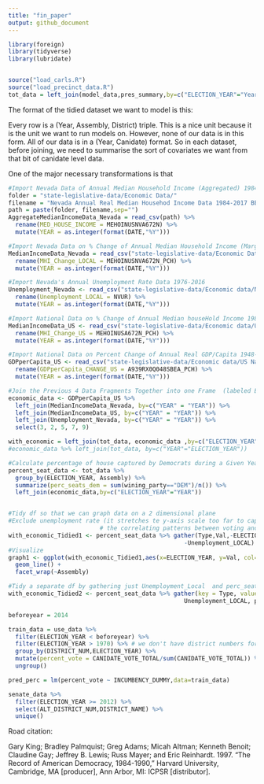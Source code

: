 ```yaml
---
title: "fin_paper"
output: github_document
---
```


```r
library(foreign)
library(tidyverse)
library(lubridate)


source("load_carls.R")
source("load_precinct_data.R")
tot_data = left_join(model_data,pres_summary,by=c("ELECTION_YEAR"="Year","Assembly"="ElectionType","DistrictID"="DISTRICT_ID"))
```

The format of the tidied dataset we want to model is this:

Every row is a (Year, Assembly, District) triple. This is a nice unit because it is the unit we want to run models on. However, none of our data is in this form. All of our data is in a (Year, Canidate) format. So in each dataset, before joining, we need to summarise the sort of covariates we want from that bit of canidate level data.

One of the major necessary transformations is that 


```r
#Import Nevada Data of Annual Median Household Income (Aggregated) 1984-2016
folder = "state-legislative-data/Economic Data/"
filename = "Nevada Annual Real Median Househod Income Data 1984-2017 BEA code MEHOINUSNVA672N.csv"
path = paste(folder, filename,sep="")
AggregateMedianIncomeData_Nevada = read_csv(path) %>%
  rename(MED_HOUSE_INCOME = MEHOINUSNVA672N) %>%
  mutate(YEAR = as.integer(format(DATE,"%Y")))

#Import Nevada Data on % Change of Annual Median Household Income (Marginal) 1984-2016
MedianIncomeData_Nevada = read_csv("state-legislative-data/Economic Data/Nevada Percent Change in Annual Real Median Househod Income Data 1984-2016.csv") %>%
  rename(MHI_Change_LOCAL = MEHOINUSNVA672N_PCH) %>%
  mutate(YEAR = as.integer(format(DATE,"%Y")))

#Import Nevada's Annual Unemployment Rate Data 1976-2016 
Unemployment_Nevada <- read_csv("state-legislative-data/Economic data/Nevada Annual Unemployment Rate 1976-2016.csv") %>% 
  rename(Unemployment_LOCAL = NVUR) %>%
  mutate(YEAR = as.integer(format(DATE,"%Y")))

#Import National Data on % Change of Annual Median houseHold Income 1984-2016
MedianIncomeData_US <- read_csv("state-legislative-data/Economic data/US National-Level Percent Change in Annual Real Median Household Income 1984-2016.csv") %>% 
  rename(MHI_Change_US = MEHOINUSA672N_PCH) %>%
  mutate(YEAR = as.integer(format(DATE,"%Y")))

#Import National Data on Percent Change of Annual Real GDP/Capita 1948-2016
GDPperCapita_US <- read_csv("state-legislative-data/Economic data/US National-Level Percent Change in Annual Real GDP per Capita 1948-2016.csv") %>% 
  rename(GDPperCapita_CHANGE_US = A939RX0Q048SBEA_PCH) %>%
  mutate(YEAR = as.integer(format(DATE,"%Y")))

#Join the Previous 4 Data Fragments Together into one Frame  (labeled Economic Data)
economic_data <- GDPperCapita_US %>%
  left_join(MedianIncomeData_Nevada, by=c("YEAR" = "YEAR")) %>%
  left_join(MedianIncomeData_US, by=c("YEAR" = "YEAR")) %>%
  left_join(Unemployment_Nevada, by=c("YEAR" = "YEAR")) %>%
  select(3, 2, 5, 7, 9)
```

```r

with_economic = left_join(tot_data, economic_data ,by=c("ELECTION_YEAR"="YEAR"))
#economic_data %>% left_join(tot_data, by=c("YEAR"="ELECTION_YEAR"))
```

```r
#Calculate percentage of house captured by Democrats during a Given Year's General Election
percent_seat_data <- tot_data %>%
  group_by(ELECTION_YEAR, Assembly) %>%
  summarize(perc_seats_dem = sum(wining_party=="DEM")/n()) %>%
  left_join(economic_data,by=c("ELECTION_YEAR"="YEAR"))


#Tidy df so that we can graph data on a 2 dimensional plane 
#Exclude unemployment rate (it stretches te y-axis scale too far to capture insights on
                          # the correlating patterns between voting and economic data)
with_economic_Tidied1 <- percent_seat_data %>% gather(Type,Val,-ELECTION_YEAR, -Assembly, 
                                                  -Unemployment_LOCAL)
#Visualize 
graph1 <- ggplot(with_economic_Tidied1,aes(x=ELECTION_YEAR, y=Val, col=Type)) + 
  geom_line() + 
  facet_wrap(~Assembly)

#Tidy a separate df by gathering just Unemployment_Local  and perc_seats_dem under Type
with_economic_Tidied2 <- percent_seat_data %>% gather(key = Type, value = Percent, 
                                                  Unemployment_LOCAL, perc_seats_dem)
```

```r
beforeyear = 2014

train_data = use_data %>%
  filter(ELECTION_YEAR < beforeyear) %>%
  filter(ELECTION_YEAR > 1970) %>% # we don't have district numbers for 1968 and 1970! (this should be fixable)
  group_by(DISTRICT_NUM,ELECTION_YEAR) %>%
  mutate(percent_vote = CANIDATE_VOTE_TOTAL/sum(CANIDATE_VOTE_TOTAL)) %>%
  ungroup()

pred_perc = lm(percent_vote ~ INCUMBENCY_DUMMY,data=train_data)
```


```r
senate_data %>%
  filter(ELECTION_YEAR >= 2012) %>%
  select(ALT_DISTRICT_NUM,DISTRICT_NAME) %>%
  unique()
```

Road citation:

Gary King; Bradley Palmquist; Greg Adams; Micah Altman;
Kenneth Benoit; Claudine Gay; Jeffrey B. Lewis; Russ Mayer;
and Eric Reinhardt. 1997. "The Record of American Democracy, 1984-1990," Harvard University, Cambridge, MA [producer],
Ann Arbor, MI: ICPSR [distributor].